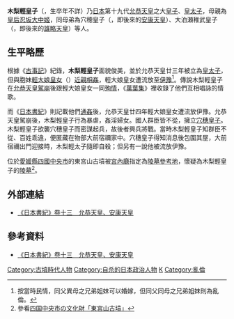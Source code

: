 '''木梨輕皇子'''（{{lang|ja|きなしのかるのみこ}}，生卒年不詳）乃[[日本|日本]]第十九代[[允恭天皇|允恭天皇]]之大[[皇子|皇子]]、[[皇太子|皇太子]]，母親為[[皇后|皇后]][[忍坂大中姬|忍坂大中姬]]，同母弟為穴穂皇子（{{lang|ja|あなほのみこ}}，即後來的[[安康天皇|安康天皇]]）、大泊瀬稚武皇子（{{lang|ja|おおはつせのわかたけるのみこ}}，即後來的[[雄略天皇|雄略天皇]]）等人。

== 生平略歷 ==
根據《[[古事記|古事記]]》紀錄，'''木梨輕皇子'''面貌俊美，並於允恭天皇廿三年被立為[[皇太子|皇太子]]，但與胞妹[[輕大娘皇女|輕大娘皇女]]（{{lang|ja|かるのおおいらつめ}}）[[近親性交|近親相姦]]，輕大娘皇女遭流放至[[伊予國|伊豫]]<ref>按當時民情，同父異母之兄弟姐妹可以婚嫁，但同父同母之兄弟姐妹則為亂倫。</ref>。傳說木梨輕皇子在[[允恭天皇|允恭天皇]][[駕崩|駕崩]]後跟輕大娘皇女一同[[殉情|殉情]]，《[[萬葉集|萬葉集]]》裡收錄了他們互相唱詠的情歌。

而《[[日本書紀|日本書紀]]》則記載他們[[通奸|通姦]]後，允恭天皇廿四年輕大娘皇女遭流放伊豫。允恭天皇駕崩後，木梨輕皇子行為暴虐，姦淫婦女。國人群臣皆不從，擁立[[安康天皇|穴穗皇子]]。木梨輕皇子欲襲穴穗皇子而密謀起兵，故後者興兵將戰。當時木梨輕皇子知群臣不從、百姓乖違，便匿藏在物部大前宿禰家中。穴穗皇子得知消息後包圍其屋，大前宿禰出門迎接時，木梨輕太子隨即自殺；但另有一說他被流放伊豫。

位於[[愛媛縣|愛媛縣]][[四國中央市|四國中央市]]的東宮山古墳被[[宮內廳|宮內廳]]指定為[[陵墓參考地|陵墓參考地]]，懷疑為木梨輕皇子的[[陵墓|陵墓]]<ref>參看{{ja}}[http://sct.shikokuchuo.jp/~bks/bnkz/CH/1-41-001/1-41-001.htm 四国中央市の文化財「東宮山古墳」]{{dead link|date=2018年3月 |bot=InternetArchiveBot |fix-attempted=yes }}</ref>。

== 外部連結 ==
* [https://web.archive.org/web/20080623115859/http://miko.org/~uraki/kuon/furu/text/syoki/syoki13.htm 《日本書紀》卷十三　允恭天皇、安康天皇]

== 參考資料 ==
* [https://web.archive.org/web/20080623115859/http://miko.org/~uraki/kuon/furu/text/syoki/syoki13.htm 《日本書紀》卷十三　允恭天皇、安康天皇]
<div class="references-small">
<references />
</div>

[[Category:古墳時代人物|Category:古墳時代人物]]
[[Category:自杀的日本政治人物|Category:自杀的日本政治人物]]
[[Category:自殺王室成員|K]]
[[Category:亂倫|Category:亂倫]]